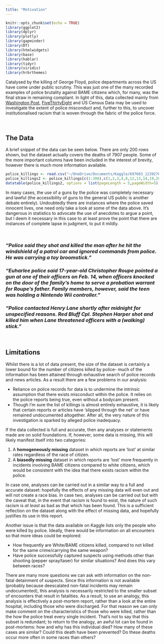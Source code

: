 ```yaml
---
title: "Motivation"
---
```


```r
knitr::opts_chunk$set(echo = TRUE)
library(ggplot2)
library(dplyr)
library(plotly)
library(gapminder)
library(DT)
library(htmlwidgets)
library(base)
library(hablar)
library(tidyr)
library(viridis)
library(hrbrthemes)
```

Catalysed by the killing of George Floyd, police departments across the US have come under public scrutiny. This was just one of the many recorded examples of police brutality against BAME citizens which, for many, was the final straw in remaining compliant. In light of this, data collected mainly from [Washington Post](https://github.com/washingtonpost/data-police-shootings), [FiveThirtyEight](https://projects.fivethirtyeight.com/republicans-democrats-cities/) and US Census Data may be used to investigate the extent of police misconduct and, further to this, to uncover institutionalised racism that is woven through the fabric of the police force.

<br>

## The Data

A brief snippet of the data can be seen below. There are only 200 rows shown, but the dataset actually covers the deaths of 7907 people. Some of the more important columns have been included in the interest of brevity, however there is much more information available.

```r
police_killings <- read.csv("~/OneDrive/Documents/Kaggle/697683_1239276_bundle_archive/police_killings.csv",header = TRUE)
police_killings2 <- police_killings[c(1:200),c(1,2,3,4,8,12,13,14,19,20)]
datatable(police_killings2, options = list(pageLength = 5,pageWidth=5),rownames = FALSE,colnames = c("Victim","Age","Sex","Race","City","Responsible Police Agency","Cause of Death","Brief Description","Armed?","Alleged Weapon"))
```

In many cases, the use of a guns by the police was completely necessary and lawful (the accessibility of guns to the general US public is another debate entirely). Undoubtedly there are instances where the police saved innocent lives, one need only take a look at some of the data above. It's dangerous in statistics to advocate the use of anecdotes to argue a point, but I deem it necessary in this case to at least prove the point that there are instances of complete lapse in judgment, to put it mildly.

<br>

### _"Police said they shot and killed the man after he hit the windshield of a patrol car and ignored commands from police. He was carrying a toy broomstick."_

### _"Euharlee police said 17-year-old Christopher Roupe pointed a gun at one of their officers on Feb. 14, when officers knocked on the door of the family's home to serve a probation warrant for Roupe's father. Family members, however, said the teen was holding a Nintendo Wii controller."_

### _"Police contacted Henry Lane shortly after midnight for unspecified reasons. Red Bluff Cpl. Stephen Harper shot and killed him when Lane threatened officers with a (walking) stick."_

</br>

## Limitations

Whilst there is a lot of data present, the size of the dataset is certainly a lower bound for the number of citizens killed by police- much of the information has been attained through exhaustive search of police records and news articles. As a result there are a few problems in our analysis: 

* Reliance on police records for data is to undermine the intrinsic assumption that there exists misconduct within the police. It relies on the police reports being true, even without a bodycam present.
* Though I'm sure the list of killings is almost entirely exhaustive, it is likely that certain reports or articles have 'slipped through the net' or have remained undocumented altogether. After all, the very nature of this investigation is sparked by alleged police inadequacy.

If the data collected is full and accurate, then any analyses or statements made are on solid foundations. If, however, some data is missing, this will likely manifest itself into two categories:

1. A **homogeneously missing** dataset in which reports are 'lost' at similar rates regardless of the race of citizen.
2. A **biasedly missing** dataset in which reports are 'lost' more frequently in incidents involving BAME citizens compared to white citizens, which would be consistent with the idea that there exists racism within the police.

In case one, analyses can be carried out in a similar way to a full and accurate dataset: hopefully the effects of any missing data will even out and will not create a race bias. In case two, analyses can be carried out but with the caveat that, in the event that racism is found to exist, the nature of such racism is *at least* as bad as that which has been found. This is a sufficient reflection on the dataset along with the effect of missing data, and hopefully justifies its use in this report.

Another issue is that the data available on Kaggle lists only the people who were killed by police. Ideally, there would be information on all encounters so that more ideas could be explored:

* How frequently are White/BAME citizens killed, compared to not killed for the same crime/carrying the same weapon?
* Have police successfully captured suspects using methods other than shooting (pepper spray/taser) for similar situations? And does this vary between races?

There are many more questions we can ask with information on the non-fatal detainment of suspects. Since this information is not available (probably because deescalated non-fatal incidents may remain undocumented), this analysis is necessarily restricted to the smaller subset of encounters that result in fatalities. As a result, to use an analogy, this analysis is effectively a post-mortem report, rather than a look at the entire hospital, including those who were discharged. For that reason we can only make comment on the characteristics of those who were killed, rather than the how the police treat every single incident. That's not to say that this subset is redundant; to return to the analogy, an awful lot can be found in post-mortems: how and why has this individual died? How many of these cases are similar? Could this death have been prevented? Do these deaths occur more often in some races than others?
